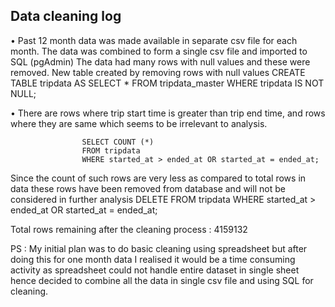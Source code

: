 ## Data cleaning log

•	Past 12 month data was made available in separate csv file for each month. The data was combined to form a single csv file and imported to SQL (pgAdmin)
  The data had many rows with null values and these were removed.
  New table created by removing rows with null values 
                   	CREATE TABLE tripdata AS 
                   	SELECT * FROM tripdata_master WHERE tripdata IS NOT NULL;

•	There are rows where trip start time is greater than trip end time, and rows where they are same which seems to be irrelevant to analysis.

                    SELECT COUNT (*) 
                    FROM tripdata
                    WHERE started_at > ended_at OR started_at = ended_at;

Since the count of such rows are very less as compared to total rows in data these rows have been removed from database and will not be considered in further analysis
                    DELETE FROM tripdata 
                    WHERE started_at > ended_at OR started_at = ended_at;

Total rows remaining after the cleaning process : 4159132


PS :  My initial plan was to do basic cleaning using spreadsheet but after doing this for one month data I realised it would be a time consuming activity as spreadsheet could not handle entire dataset in single sheet hence decided to combine all the data in single csv file and using SQL for cleaning.

